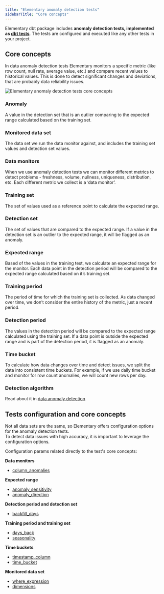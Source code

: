 ```yaml
---
title: "Elementary anomaly detection tests"
sidebarTitle: "Core concepts"
---
```


Elementary dbt package includes **anomaly detection tests, implemented as [dbt tests](https://docs.getdbt.com/docs/building-a-dbt-project/tests)**.
The tests are configured and executed like any other tests in your project.

## Core concepts

In data anomaly detection tests Elementary monitors a specific metric (like row count, null rate, average value, etc.) and compare recent values to historical values. 
This is done to detect significant changes and deviations, that are probably data reliability issues. 


<Tooltip tip="Anomaly detection tests core concepts">
<img
src="https://raw.githubusercontent.com/elementary-data/assets-hosting/master/anomaly_detection/elementary-anomaly-detection-core-concepts.png"
alt="Elementary anomaly detection tests core concepts"
/>
</Tooltip>


### Anomaly
A value in the detection set that is an outlier comparing to the expected range calculated based on the training set.

### Monitored data set 
The data set we run the data monitor against, and includes the training set values and detection set values.

### Data monitors
When we use anomaly detection tests we can monitor different metrics to detect problems - freshness, volume, nullness, uniqueness, distribution, etc.
Each different metric we collect is a ‘data monitor’.

### Training set 
The set of values used as a reference point to calculate the expected range.

### Detection set
The set of values that are compared to the expected range. 
If a value in the detection set is an outlier to the expected range, it will be flagged as an anomaly. 

### Expected range
Based of the values in the training test, we calculate an expected range for the monitor. 
Each data point in the detection period will be compared to the expected range calculated based on it’s training set.

### Training period 
The period of time for which the training set is collected. 
As data changed over time, we don’t consider the entire history of the metric, just a recent period.

### Detection period
The values in the detection period will be compared to the expected range calculated using the training set. 
If a data point is outside the expected range and is part of the detection period, it is flagged as an anomaly.

### Time bucket
To calculate how data changes over time and detect issues, we split the data into consistent time buckets. 
For example, if we use daily time bucket and monitor for row count anomalies, we will count new rows per day. 

### Detection algorithm
Read about it in [data anomaly detection](/guides/data_anomaly_detection).



## Tests configuration and core concepts

Not all data sets are the same, so Elementary offers configuration options for the anomaly detection tests.  
To detect data issues with high accuracy, it is important to leverage the configuration options.

Configuration params related directly to the test's core concepts: 

**Data monitors**
- [column_anomalies](/guides/anomaly-detection-configuration/column_anomalies)

**Expected range**
- [anomaly_sensitivity](/guides/anomaly-detection-configuration/anomaly-sensitivity)
- [anomaly_direction](/guides/anomaly-detection-configuration/anomaly-direction)

**Detection period and detection set**
- [backfill_days](/guides/anomaly-detection-configuration/backfill-days)

**Training period and training set**
- [days_back](/guides/anomaly-detection-configuration/days-back)
- [seasonality](/guides/anomaly-detection-configuration/seasonality)

**Time buckets**
- [timestamp_column](/guides/anomaly-detection-configuration/timestamp-column)
- [time_bucket](/guides/anomaly-detection-configuration/time-bucket)

**Monitored data set**
- [where_expression](/guides/anomaly-detection-configuration/where-expression)
- [dimensions](/guides/anomaly-detection-configuration/dimensions)